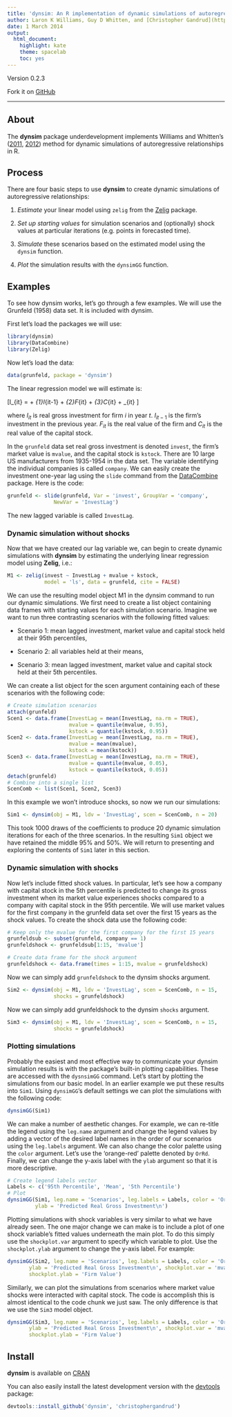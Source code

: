 ```yaml
---
title: 'dynsim: An R implementation of dynamic simulations of autoregressive relationships.'
author: Laron K Williams, Guy D Whitten, and [Christopher Gandrud](http://christophergandrud.blogspot.com/p/biocontact.html)
date: 1 March 2014
output:
  html_document:
    highlight: kate
    theme: spacelab
    toc: yes
---
```


Version 0.2.3

Fork it on [GitHub](https://github.com/christophergandrud/dynsim)

---

## About 

The **dynsim** package underdevelopment implements Williams and Whitten's ([2011](http://www.stata-journal.com/article.html?article=st0242), [2012](http://web.missouri.edu/~williamslaro/Williams%20and%20Whitten%202012.pdf)) method for dynamic simulations of autoregressive relationships in R.

## Process 

There are four basic steps to use **dynsim** to create dynamic simulations of autoregressive relationships:

1. *Estimate* your linear model using `zelig` from the [Zelig](http://gking.harvard.edu/zelig) package.

2. *Set up starting values* for simulation scenarios and (optionally) shock values at particular iterations (e.g. points in forecasted time).

3. *Simulate* these scenarios based on the estimated model using the `dynsim` function.

4. *Plot* the simulation results with the `dynsimGG` function.


## Examples

To see how dynsim works, let’s go through a few examples. We will use the Grunfeld (1958) data set. It is included with dynsim. 

First let's load the packages we will use:

```r
library(dynsim)
library(DataCombine)
library(Zelig)
```

Now let's load the data:

```r
data(grunfeld, package = 'dynsim')
```

The linear regression model we will estimate is:

\[I_{it} = \alpha + \beta_{1}I_{it-1} + \beta_{2}F_{it} + \beta_{3}C_{it} + \mu_{it} \]

where $I_{it}$ is real gross investment for firm $i$ in year $t$. $I_{it-1}$ is the firm's investment in the previous year. $F_{it}$ is the real value of the firm and $C_{it}$ is the real value of the capital stock.  

In the `grunfeld` data set real gross investment is denoted `invest`, the firm's market value is `mvalue`, and the capital stock is `kstock`. There are 10 large US manufacturers from 1935-1954 in the data set. The variable identifying the individual companies is called `company`. We can easily create the investment one-year lag using the `slide` command from the [DataCombine](https://github.com/christophergandrud/DataCombine) package. Here is the code:

```r
grunfeld <- slide(grunfeld, Var = 'invest', GroupVar = 'company',
               NewVar = 'InvestLag')
```

The new lagged variable is called `InvestLag`.

### Dynamic simulation without shocks

Now that we have created our lag variable we, can begin to create dynamic simulations with **dynsim** by estimating the underlying linear regression model using **Zelig**, i.e.:

```r
M1 <- zelig(invest ~ InvestLag + mvalue + kstock,
            model = 'ls', data = grunfeld, cite = FALSE)
```

We can use the resulting model object M1 in the dynsim command to run our dynamic simulations. We first need to create a list object containing data frames with starting values for each simulation scenario. Imagine we want to run three contrasting scenarios with the following fitted values:

- Scenario 1: mean lagged investment, market value and capital stock held at their 95th percentiles,

- Scenario 2: all variables held at their means,

- Scenario 3: mean lagged investment, market value and capital stock held at their 5th
percentiles.

We can create a list object for the scen argument containing each of these scenarios with the following code:

```r
# Create simulation scenarios
attach(grunfeld)
Scen1 <- data.frame(InvestLag = mean(InvestLag, na.rm = TRUE),
                    mvalue = quantile(mvalue, 0.95),
                    kstock = quantile(kstock, 0.95))
Scen2 <- data.frame(InvestLag = mean(InvestLag, na.rm = TRUE),
                    mvalue = mean(mvalue),
                    kstock = mean(kstock))
Scen3 <- data.frame(InvestLag = mean(InvestLag, na.rm = TRUE),
                    mvalue = quantile(mvalue, 0.05),
                    kstock = quantile(kstock, 0.05))
detach(grunfeld)
# Combine into a single list
ScenComb <- list(Scen1, Scen2, Scen3)
```

In this example we won’t introduce shocks, so now we run our simulations:

```r
Sim1 <- dynsim(obj = M1, ldv = 'InvestLag', scen = ScenComb, n = 20)
```

This took 1000 draws of the coefficients to produce 20 dynamic simulation iterations for each of the three scenarios. In the resulting `Sim1` object we have retained the middle 95% and 50%. We will return to presenting and exploring the contents of `Sim1` later in this section.

### Dynamic simulation with shocks

Now let’s include fitted shock values. In particular, let’s see how a company with capital stock in the 5th percentile is predicted to change its gross investment when its market value experiences shocks compared to a company with capital stock in the 95th percentile. We will use market values for the first company in the grunfeld data set over the first 15 years as the shock values. To create the shock data use the following code:

```r
# Keep only the mvalue for the first company for the first 15 years
grunfeldsub <- subset(grunfeld, company == 1)
grunfeldshock <- grunfeldsub[1:15, 'mvalue']

# Create data frame for the shock argument
grunfeldshock <- data.frame(times = 1:15, mvalue = grunfeldshock)
```

Now we can simply add `grunfeldshock` to the dynsim shocks argument.

```r
Sim2 <- dynsim(obj = M1, ldv = 'InvestLag', scen = ScenComb, n = 15,
               shocks = grunfeldshock)
```

Now we can simply add grunfeldshock to the dynsim `shocks` argument.

```r
Sim3 <- dynsim(obj = M1, ldv = 'InvestLag', scen = ScenComb, n = 15,
               shocks = grunfeldshock)
```

### Plotting simulations

Probably the easiest and most effective way to communicate your dynsim simulation results is with the package’s built-in plotting capabilities. These are accessed with the `dysnsimGG` command. Let’s start by plotting the simulations from our basic model. In an earlier example we put these results into `Sim1`. Using `dynsimGG`'s default settings we can plot the simulations with the following code:

```r
dynsimGG(Sim1)
```

We can make a number of aesthetic changes. For example, we can re-title the legend using the `leg.name` argument and change the legend values by adding a vector of the desired label names in the order of our scenarios using the `leg.labels` argument. We can also change the color palette using the `color` argument. Let’s use the 'orange-red' palette denoted by `OrRd`. Finally, we can change the y-axis label with the `ylab` argument so that it is more descriptive. 

```r
# Create legend labels vector
Labels <- c('95th Percentile', 'Mean', '5th Percentile')
# Plot
dynsimGG(Sim1, leg.name = 'Scenarios', leg.labels = Labels, color = 'OrRd',
         ylab = 'Predicted Real Gross Investment\n')
```

Plotting simulations with shock variables is very similar to what we have already seen. The one major change we can make is to include a plot of one shock variable’s fitted values underneath the main plot. To do this simply use the `shockplot.var` argument to specify which variable to plot. Use the `shockplot.ylab` argument to change the y-axis label. For example:

```r
dynsimGG(Sim2, leg.name = 'Scenarios', leg.labels = Labels, color = 'OrRd',
       ylab = 'Predicted Real Gross Investment\n', shockplot.var = 'mvalue',
       shockplot.ylab = 'Firm Value')
```

Similarly, we can plot the simulations from scenarios where market value shocks were interacted with capital stock. The code is accomplish this is almost identical to the code chunk we just saw. The only difference is that we use the `Sim3` model object.

```r
dynsimGG(Sim3, leg.name = 'Scenarios', leg.labels = Labels, color = 'OrRd',
       ylab = 'Predicted Real Gross Investment\n', shockplot.var = 'mvalue',
       shockplot.ylab = 'Firm Value')
```

## Install

**dynsim** is available on [CRAN](http://cran.r-project.org/web/packages/dynsim/index.html)

You can also easily install the latest development version with the [devtools](http://cran.r-project.org/web/packages/devtools/index.html) package:

```r
devtools::install_github('dynsim', 'christophergandrud')
```
